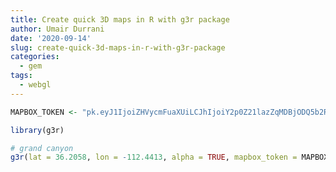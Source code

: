 ```yaml
---
title: Create quick 3D maps in R with g3r package
author: Umair Durrani
date: '2020-09-14'
slug: create-quick-3d-maps-in-r-with-g3r-package
categories:
  - gem
tags:
  - webgl
---
```


```r
MAPBOX_TOKEN <- "pk.eyJ1IjoiZHVycmFuaXUiLCJhIjoiY2p0Z21lazZqMDBjODQ5b2RrOXFwcHI5ZCJ9._DooiSrHiPv1bWhnTdMI1Q"
```



```r
library(g3r)

# grand canyon
g3r(lat = 36.2058, lon = -112.4413, alpha = TRUE, mapbox_token = MAPBOX_TOKEN) %>% g3r_camera(.5,.5,1)
```

